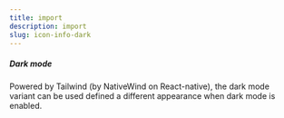 ```yaml
---
title: import
description: import
slug: icon-info-dark
---
```


##### Dark mode

Powered by Tailwind (by NativeWind on React-native), the dark mode variant can be used defined a different appearance when dark mode is enabled.
